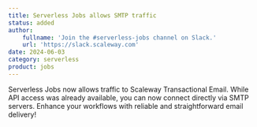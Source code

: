 ```yaml
---
title: Serverless Jobs allows SMTP traffic
status: added
author:
    fullname: 'Join the #serverless-jobs channel on Slack.'
    url: 'https://slack.scaleway.com'
date: 2024-06-03
category: serverless
product: jobs
---
```


Serverless Jobs now allows traffic to Scaleway Transactional Email. While API access was already available, you can now connect directly via SMTP servers. Enhance your workflows with reliable and straightforward email delivery!


